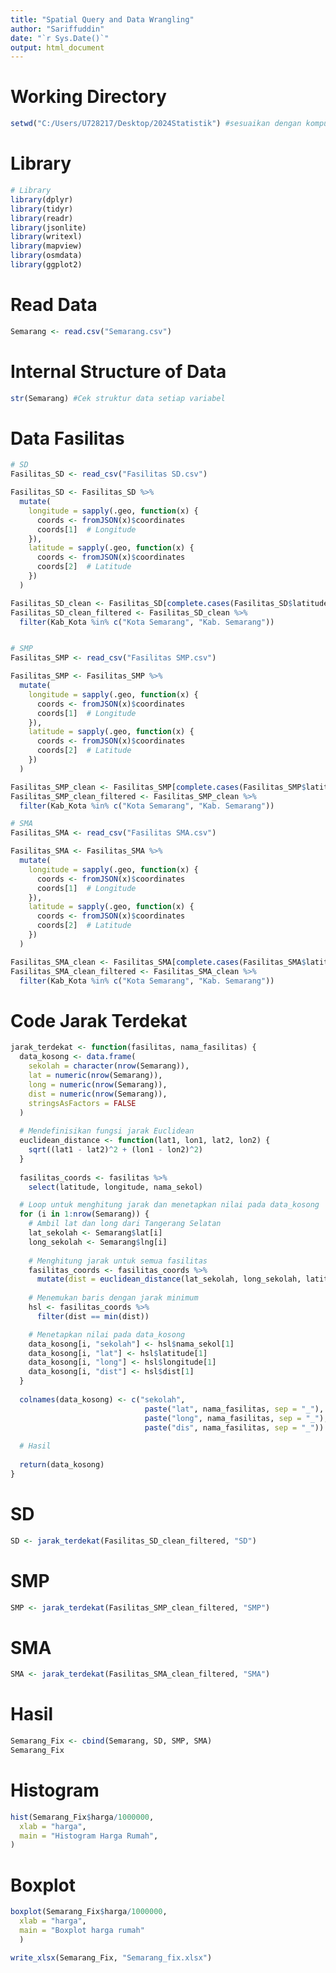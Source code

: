 ---
title: "Spatial Query and Data Wrangling"
author: "Sariffuddin"
date: "`r Sys.Date()`"
output: html_document
---
# Working Directory
```{r}
setwd("C:/Users/U728217/Desktop/2024Statistik") #sesuaikan dengan komputer masing-masing
```

# Library
```{r}
# Library
library(dplyr)
library(tidyr)
library(readr)
library(jsonlite)
library(writexl)
library(mapview)
library(osmdata)
library(ggplot2)
```

# Read Data
```{r}
Semarang <- read.csv("Semarang.csv")
```
# Internal Structure of Data
```{r}
str(Semarang) #Cek struktur data setiap variabel
```

# Data Fasilitas
```{r}
# SD
Fasilitas_SD <- read_csv("Fasilitas SD.csv")

Fasilitas_SD <- Fasilitas_SD %>%
  mutate(
    longitude = sapply(.geo, function(x) {
      coords <- fromJSON(x)$coordinates
      coords[1]  # Longitude
    }),
    latitude = sapply(.geo, function(x) {
      coords <- fromJSON(x)$coordinates
      coords[2]  # Latitude
    })
  )

Fasilitas_SD_clean <- Fasilitas_SD[complete.cases(Fasilitas_SD$latitude), ]
Fasilitas_SD_clean_filtered <- Fasilitas_SD_clean %>%
  filter(Kab_Kota %in% c("Kota Semarang", "Kab. Semarang"))


# SMP
Fasilitas_SMP <- read_csv("Fasilitas SMP.csv")

Fasilitas_SMP <- Fasilitas_SMP %>%
  mutate(
    longitude = sapply(.geo, function(x) {
      coords <- fromJSON(x)$coordinates
      coords[1]  # Longitude
    }),
    latitude = sapply(.geo, function(x) {
      coords <- fromJSON(x)$coordinates
      coords[2]  # Latitude
    })
  )

Fasilitas_SMP_clean <- Fasilitas_SMP[complete.cases(Fasilitas_SMP$latitude), ]
Fasilitas_SMP_clean_filtered <- Fasilitas_SMP_clean %>%
  filter(Kab_Kota %in% c("Kota Semarang", "Kab. Semarang"))

# SMA
Fasilitas_SMA <- read_csv("Fasilitas SMA.csv")

Fasilitas_SMA <- Fasilitas_SMA %>%
  mutate(
    longitude = sapply(.geo, function(x) {
      coords <- fromJSON(x)$coordinates
      coords[1]  # Longitude
    }),
    latitude = sapply(.geo, function(x) {
      coords <- fromJSON(x)$coordinates
      coords[2]  # Latitude
    })
  )

Fasilitas_SMA_clean <- Fasilitas_SMA[complete.cases(Fasilitas_SMA$latitude), ]
Fasilitas_SMA_clean_filtered <- Fasilitas_SMA_clean %>%
  filter(Kab_Kota %in% c("Kota Semarang", "Kab. Semarang"))
```

# Code Jarak Terdekat
```{r}
jarak_terdekat <- function(fasilitas, nama_fasilitas) {
  data_kosong <- data.frame(
    sekolah = character(nrow(Semarang)),  
    lat = numeric(nrow(Semarang)),
    long = numeric(nrow(Semarang)),
    dist = numeric(nrow(Semarang)),
    stringsAsFactors = FALSE  
  )
  
  # Mendefinisikan fungsi jarak Euclidean
  euclidean_distance <- function(lat1, lon1, lat2, lon2) {
    sqrt((lat1 - lat2)^2 + (lon1 - lon2)^2)
  }
  
  fasilitas_coords <- fasilitas %>%
    select(latitude, longitude, nama_sekol)

  # Loop untuk menghitung jarak dan menetapkan nilai pada data_kosong
  for (i in 1:nrow(Semarang)) {
    # Ambil lat dan long dari Tangerang Selatan
    lat_sekolah <- Semarang$lat[i]
    long_sekolah <- Semarang$lng[i]
    
    # Menghitung jarak untuk semua fasilitas
    fasilitas_coords <- fasilitas_coords %>%
      mutate(dist = euclidean_distance(lat_sekolah, long_sekolah, latitude, longitude))
    
    # Menemukan baris dengan jarak minimum
    hsl <- fasilitas_coords %>%
      filter(dist == min(dist))

    # Menetapkan nilai pada data_kosong
    data_kosong[i, "sekolah"] <- hsl$nama_sekol[1]
    data_kosong[i, "lat"] <- hsl$latitude[1]
    data_kosong[i, "long"] <- hsl$longitude[1]
    data_kosong[i, "dist"] <- hsl$dist[1]
  }
  
  colnames(data_kosong) <- c("sekolah",
                              paste("lat", nama_fasilitas, sep = "_"), 
                              paste("long", nama_fasilitas, sep = "_"), 
                              paste("dis", nama_fasilitas, sep = "_"))
  
  # Hasil
  
  return(data_kosong)
}

```

# SD
```{r}
SD <- jarak_terdekat(Fasilitas_SD_clean_filtered, "SD")
```
# SMP
```{r}
SMP <- jarak_terdekat(Fasilitas_SMP_clean_filtered, "SMP")
```
# SMA
```{r}
SMA <- jarak_terdekat(Fasilitas_SMA_clean_filtered, "SMA")
```

# Hasil
```{r}
Semarang_Fix <- cbind(Semarang, SD, SMP, SMA)
Semarang_Fix
```
# Histogram
```{r}
hist(Semarang_Fix$harga/1000000,
  xlab = "harga",
  main = "Histogram Harga Rumah",
)
```

# Boxplot
```{r}
boxplot(Semarang_Fix$harga/1000000,
  xlab = "harga",
  main = "Boxplot harga rumah"
  )
```

```{r warning=FALSE}
write_xlsx(Semarang_Fix, "Semarang_fix.xlsx")
```

